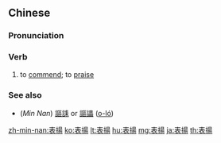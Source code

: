 {{also|表扬}}
==Chinese==
{{zh-forms|s=表扬}}

===Pronunciation===
{{zh-pron
|m=biǎoyáng
|c=biu2 joeng4
|h=pfs=péu-yòng
|mn=piáu-iông
|ma=y
|cat=v
}}

===Verb===
{{zh-verb}}

# to [[commend]]; to [[praise]]

===See also===
* (''Min Nan'') [[謳誄]] or [[謳讄]] ([[o-ló]])

[[zh-min-nan:表揚]]
[[ko:表揚]]
[[lt:表揚]]
[[hu:表揚]]
[[mg:表揚]]
[[ja:表揚]]
[[th:表揚]]